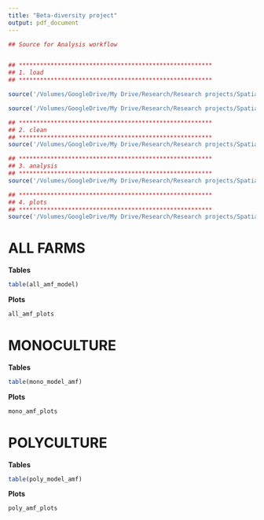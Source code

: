 ```yaml
---
title: "Beta-diversity project"
output: pdf_document
---
```


```r
## Source for Analysis workflow 


## *******************************************************
## 1. load
## *******************************************************

source('/Volumes/GoogleDrive/My Drive/Research/Research projects/Spatial project/Analysis/R workflow/fungalcommunitycomp/R Scripts/load.R', chdir = TRUE)

source('/Volumes/GoogleDrive/My Drive/Research/Research projects/Spatial project/Analysis/R workflow/fungalcommunitycomp/R Scripts/functions.R', chdir = TRUE)

## *******************************************************
## 2. clean
## *******************************************************
source('/Volumes/GoogleDrive/My Drive/Research/Research projects/Spatial project/Analysis/R workflow/fungalcommunitycomp/R Scripts/clean.R', chdir = TRUE)

## *******************************************************
## 3. analysis
## *******************************************************
source('/Volumes/GoogleDrive/My Drive/Research/Research projects/Spatial project/Analysis/R workflow/fungalcommunitycomp/R Scripts/analysis.R', chdir = TRUE)

## *******************************************************
## 4. plots
## *******************************************************
source('/Volumes/GoogleDrive/My Drive/Research/Research projects/Spatial project/Analysis/R workflow/fungalcommunitycomp/R Scripts/plot.R', chdir = TRUE)

```



# ALL FARMS

**Tables** 
```r
table(all_amf_model)
```


**Plots** 
```r
all_amf_plots 
```

\pagebreak  


# MONOCULTURE

**Tables** 
```r
table(mono_model_amf)
```


**Plots** 
```r
mono_amf_plots 
```

\pagebreak  


# POLYCULTURE

**Tables** 
```r
table(poly_model_amf)
```


**Plots** 
```r
poly_amf_plots 
```

\pagebreak  
